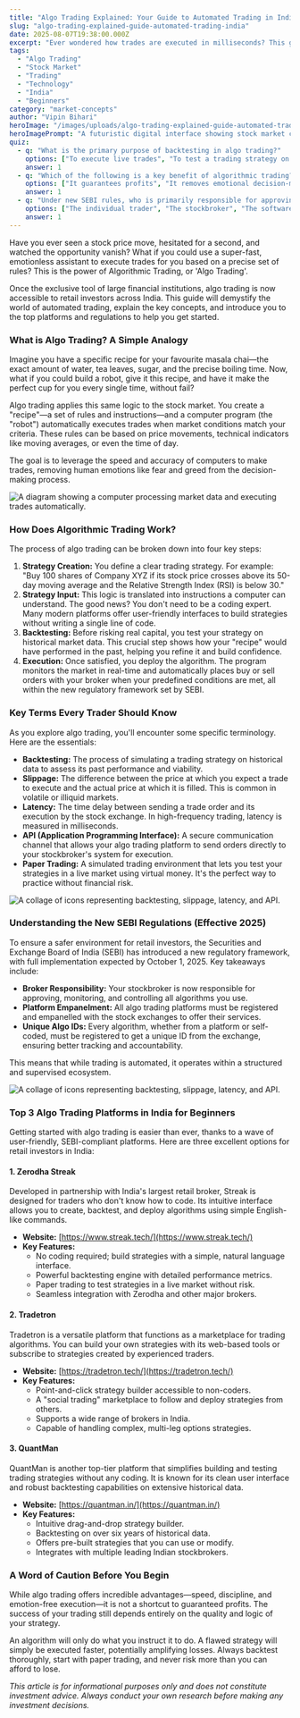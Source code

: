 ```yaml
---
title: "Algo Trading Explained: Your Guide to Automated Trading in India"
slug: "algo-trading-explained-guide-automated-trading-india"
date: 2025-08-07T19:38:00.000Z
excerpt: "Ever wondered how trades are executed in milliseconds? This guide breaks down algorithmic trading, from key concepts to the top platforms and new SEBI rules in India."
tags:
  - "Algo Trading"
  - "Stock Market"
  - "Trading"
  - "Technology"
  - "India"
  - "Beginners"
category: "market-concepts"
author: "Vipin Bihari"
heroImage: "/images/uploads/algo-trading-explained-guide-automated-trading-india/hero-image.jpg"
heroImagePrompt: "A futuristic digital interface showing stock market charts and data streams, with glowing lines representing automated trades being executed in India."
quiz:
  - q: "What is the primary purpose of backtesting in algo trading?"
    options: ["To execute live trades", "To test a trading strategy on historical data", "To connect to a broker's API"]
    answer: 1
  - q: "Which of the following is a key benefit of algorithmic trading?"
    options: ["It guarantees profits", "It removes emotional decision-making", "It requires no knowledge of the stock market"]
    answer: 1
  - q: "Under new SEBI rules, who is primarily responsible for approving and monitoring trading algorithms?"
    options: ["The individual trader", "The stockbroker", "The software developer"]
    answer: 1
---
```


Have you ever seen a stock price move, hesitated for a second, and watched the opportunity vanish? What if you could use a super-fast, emotionless assistant to execute trades for you based on a precise set of rules? This is the power of Algorithmic Trading, or 'Algo Trading'.

Once the exclusive tool of large financial institutions, algo trading is now accessible to retail investors across India. This guide will demystify the world of automated trading, explain the key concepts, and introduce you to the top platforms and regulations to help you get started.

### What is Algo Trading? A Simple Analogy

Imagine you have a specific recipe for your favourite masala chai—the exact amount of water, tea leaves, sugar, and the precise boiling time. Now, what if you could build a robot, give it this recipe, and have it make the perfect cup for you every single time, without fail?

Algo trading applies this same logic to the stock market. You create a "recipe"—a set of rules and instructions—and a computer program (the "robot") automatically executes trades when market conditions match your criteria. These rules can be based on price movements, technical indicators like moving averages, or even the time of day.

The goal is to leverage the speed and accuracy of computers to make trades, removing human emotions like fear and greed from the decision-making process.

![A diagram showing a computer processing market data and executing trades automatically.](/images/uploads/algo-trading-explained-guide-automated-trading-india/how-it-works.png)

### How Does Algorithmic Trading Work?

The process of algo trading can be broken down into four key steps:

1.  **Strategy Creation:** You define a clear trading strategy. For example: "Buy 100 shares of Company XYZ if its stock price crosses above its 50-day moving average and the Relative Strength Index (RSI) is below 30."
2.  **Strategy Input:** This logic is translated into instructions a computer can understand. The good news? You don't need to be a coding expert. Many modern platforms offer user-friendly interfaces to build strategies without writing a single line of code.
3.  **Backtesting:** Before risking real capital, you test your strategy on historical market data. This crucial step shows how your "recipe" would have performed in the past, helping you refine it and build confidence.
4.  **Execution:** Once satisfied, you deploy the algorithm. The program monitors the market in real-time and automatically places buy or sell orders with your broker when your predefined conditions are met, all within the new regulatory framework set by SEBI.

### Key Terms Every Trader Should Know

As you explore algo trading, you'll encounter some specific terminology. Here are the essentials:

*   **Backtesting:** The process of simulating a trading strategy on historical data to assess its past performance and viability.
*   **Slippage:** The difference between the price at which you expect a trade to execute and the actual price at which it is filled. This is common in volatile or illiquid markets.
*   **Latency:** The time delay between sending a trade order and its execution by the stock exchange. In high-frequency trading, latency is measured in milliseconds.
*   **API (Application Programming Interface):** A secure communication channel that allows your algo trading platform to send orders directly to your stockbroker's system for execution.
*   **Paper Trading:** A simulated trading environment that lets you test your strategies in a live market using virtual money. It's the perfect way to practice without financial risk.

![A collage of icons representing backtesting, slippage, latency, and API.](/images/uploads/algo-trading-explained-guide-automated-trading-india/key-terms.png)

### Understanding the New SEBI Regulations (Effective 2025)

To ensure a safer environment for retail investors, the Securities and Exchange Board of India (SEBI) has introduced a new regulatory framework, with full implementation expected by October 1, 2025. Key takeaways include:
*   **Broker Responsibility:** Your stockbroker is now responsible for approving, monitoring, and controlling all algorithms you use.
*   **Platform Empanelment:** All algo trading platforms must be registered and empanelled with the stock exchanges to offer their services.
*   **Unique Algo IDs:** Every algorithm, whether from a platform or self-coded, must be registered to get a unique ID from the exchange, ensuring better tracking and accountability.

This means that while trading is automated, it operates within a structured and supervised ecosystem.

![A collage of icons representing backtesting, slippage, latency, and API.](/images/uploads/algo-trading-explained-guide-automated-trading-india/platforms.png)

### Top 3 Algo Trading Platforms in India for Beginners

Getting started with algo trading is easier than ever, thanks to a wave of user-friendly, SEBI-compliant platforms. Here are three excellent options for retail investors in India:

#### 1. Zerodha Streak

Developed in partnership with India's largest retail broker, Streak is designed for traders who don't know how to code. Its intuitive interface allows you to create, backtest, and deploy algorithms using simple English-like commands.

*   **Website:** [https://www.streak.tech/](https://www.streak.tech/)
*   **Key Features:**
    *   No coding required; build strategies with a simple, natural language interface.
    *   Powerful backtesting engine with detailed performance metrics.
    *   Paper trading to test strategies in a live market without risk.
    *   Seamless integration with Zerodha and other major brokers.

#### 2. Tradetron

Tradetron is a versatile platform that functions as a marketplace for trading algorithms. You can build your own strategies with its web-based tools or subscribe to strategies created by experienced traders.

*   **Website:** [https://tradetron.tech/](https://tradetron.tech/)
*   **Key Features:**
    *   Point-and-click strategy builder accessible to non-coders.
    *   A "social trading" marketplace to follow and deploy strategies from others.
    *   Supports a wide range of brokers in India.
    *   Capable of handling complex, multi-leg options strategies.

#### 3. QuantMan

QuantMan is another top-tier platform that simplifies building and testing trading strategies without any coding. It is known for its clean user interface and robust backtesting capabilities on extensive historical data.

*   **Website:** [https://quantman.in/](https://quantman.in/)
*   **Key Features:**
    *   Intuitive drag-and-drop strategy builder.
    *   Backtesting on over six years of historical data.
    *   Offers pre-built strategies that you can use or modify.
    *   Integrates with multiple leading Indian stockbrokers.

### A Word of Caution Before You Begin

While algo trading offers incredible advantages—speed, discipline, and emotion-free execution—it is not a shortcut to guaranteed profits. The success of your trading still depends entirely on the quality and logic of your strategy.

An algorithm will only do what you instruct it to do. A flawed strategy will simply be executed faster, potentially amplifying losses. Always backtest thoroughly, start with paper trading, and never risk more than you can afford to lose.

*This article is for informational purposes only and does not constitute investment advice. Always conduct your own research before making any investment decisions.*